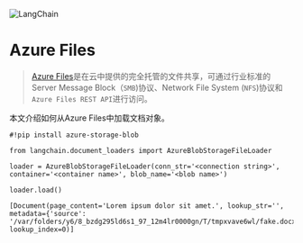 

<Head>
  <script>
    {
      `(function() {
         var _hmt = _hmt || [];
(function() {
  var hm = document.createElement("script");
  hm.src = "https://hm.baidu.com/hm.js?e60fb290e204e04c5cb6f79b0ac1e697";
  var s = document.getElementsByTagName("script")[0]; 
  s.parentNode.insertBefore(hm, s);
})();
       })();`
    }
  </script>
</Head>

![LangChain](https://pica.zhimg.com/50/v2-56e8bbb52aa271012541c1fe1ceb11a2_r.gif)





Azure Files
===============
> 
>[Azure Files](https://learn.microsoft.com/en-us/azure/storage/files/storage-files-introduction)是在云中提供的完全托管的文件共享，可通过行业标准的Server Message Block（`SMB`)协议、Network File System (`NFS`)协议和`Azure Files REST API`进行访问。
> 
> 
> 

本文介绍如何从Azure Files中加载文档对象。

```
#!pip install azure-storage-blob

```

```
from langchain.document_loaders import AzureBlobStorageFileLoader

```

```
loader = AzureBlobStorageFileLoader(conn_str='<connection string>', container='<container name>', blob_name='<blob name>')

```

```
loader.load()

```

```
[Document(page_content='Lorem ipsum dolor sit amet.', lookup_str='', metadata={'source': '/var/folders/y6/8_bzdg295ld6s1_97_12m4lr0000gn/T/tmpxvave6wl/fake.docx'}, lookup_index=0)]

```

